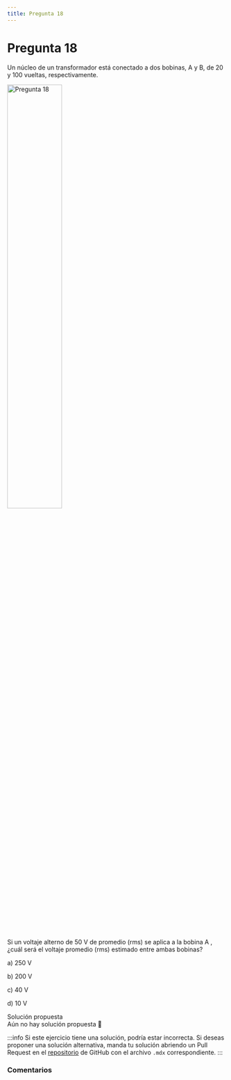 ```yaml
---
title: Pregunta 18
---
```



# Pregunta 18

<div className="exercise">
Un núcleo de un transformador está conectado a dos bobinas, A y B, de 20 y 100 vueltas, respectivamente.

<Image
  src="science/electromagnetism/exercises/2016-2/p18/image.png"
  alt="Pregunta 18"
  width="50%"
/>

Si un voltaje alterno de 50 V de promedio (rms) se aplica a la bobina A , ¿cuál será el voltaje promedio (rms) estimado entre ambas bobinas?

a) 250 V

b) 200 V

c) 40 V

d) 10 V
</div>

<MDXDetails>
<summary>Solución propuesta</summary>

<div className="exercise">
Aún no hay solución propuesta 🥲
</div>

:::info
Si este ejercicio tiene una solución, podría estar incorrecta. Si deseas proponer una solución alternativa, manda tu solución abriendo
un Pull Request en el [repositorio](https://github.com/crow-rojas/apuntes-fundamentals/pulls) de GitHub con el archivo
`.mdx` correspondiente.
:::

</MDXDetails>

### Comentarios

<Disqus
  url="https://crow-rojas.github.io/apuntes-fundamentals/docs/science/electromagnetism/exercises/2016-2/p18"
  identifier="docs/science/electromagnetism/exercises/2016-2/p18"
  title="2016-2 Electricidad y Magnetismo - Pregunta 18"
/>

